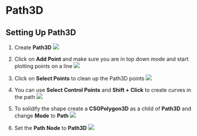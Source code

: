 # Path3D

## Setting Up Path3D
1. Create **Path3D**
![](./assets/add-path3d.png)

2. Click on **Add Point** and make sure you are in top down mode and start plotting points on a line
![](./assets/create-path3d.png)

3. Click on **Select Points** to clean up the Path3D points
![](./assets/move-points.png)

4. You can use **Select Control Points** and **Shift + Click** to create curves in the path
![](./assets/create-curves.png)

5. To solidify the shape create a **CSGPolygon3D** as a child of **Path3D** and change **Mode** to **Path**
![](./assets/mode-path.png)

6. Set the **Path Node** to **Path3D**
![](./assets/path-mode-path3d.png)